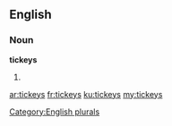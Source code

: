 ==English==

===Noun===
'''tickeys'''

# {{plural of|[[tickey]]}}

[[Category:English plurals]]

[[ar:tickeys]]
[[fr:tickeys]]
[[ku:tickeys]]
[[my:tickeys]]